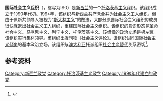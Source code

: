 '''国际社会主义组织'''（{{lang-en|International Socialist Organisation}}，缩写为ISO）是[[新西兰|新西兰]]的一个[[托洛茨基主义|托洛茨基主义]]组织。该组织成立于1990年代初。1994年，该组织与[[新西兰共产党|新西兰共产党]]合并为[[社会主义工人组织_(新西兰)|社会主义工人组织]]。但由于原新共领导人被视为“[[斯大林主义|斯大林主义]]”的做法，大部分原国际社会主义组织的成员很快就退出社会主义工人组织，重建国际社会主义组织。该组织的意识形态是[[革命社会主义|革命社会主义]]、[[马克思主义|马克思主义]]、[[列宁主义|列宁主义]]、[[托洛茨基主义|托洛茨基主义]]。该组织的政治立场是[[极左翼|极左翼]]。该组织实行集体领导。该组织出版刊物《社会主义评论》。该组织认同[[国际社会主义倾向|国际社会主义倾向]]的基本政治立场。该组织与[[澳大利亚|澳大利亚]]托派组织[[社会主义替代_(澳大利亚)|社会主义替代]]关系密切<ref>{{Cite web |url=https://theicebloc.wordpress.com/leftovers/ |title=Leftovers: Socialist Sect-Spotting Guide to NZ |accessdate=2020-02-22 |archive-date=2019-12-03 |archive-url=https://web.archive.org/web/20191203230333/https://theicebloc.wordpress.com/leftovers/ |dead-url=yes }}</ref>。

==参考资料==
{{reflist}}

{{新西兰政党}}

[[Category:新西兰政党|Category:新西兰政党]]
[[Category:托洛茨基主义政党|Category:托洛茨基主义政党]]
[[Category:1990年代建立的政党|Category:1990年代建立的政党]]